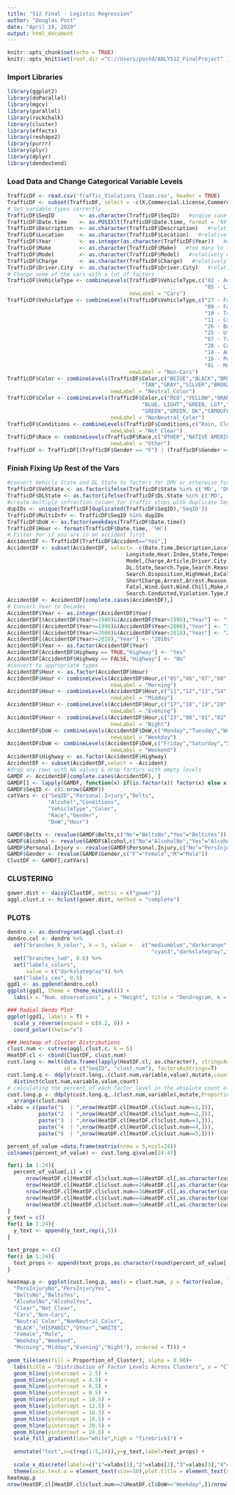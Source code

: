 ```yaml
---
title: "512 Final - Logistic Regression"
author: "Douglas Post"
date: "April 19, 2020"
output: html_document
---
```


```r
knitr::opts_chunk$set(echo = TRUE)
knitr::opts_knit$set(root.dir ="C://Users/postd/ANLY512_FinalProject" )
```

### Import Libraries

```r
library(ggplot2)
library(doParallel)
library(mgcv)
library(parallel)
library(rockchalk)
library(cluster)
library(effects)
library(reshape2)
library(purrr)
library(plyr)
library(dplyr)
library(dendextend)
```

### Load Data and Change Categorical Variable Levels

```r
TrafficDF <- read.csv('Traffic_Violations_Clean.csv', header = TRUE)
TrafficDF <- subset(TrafficDF, select = -c(X,Commercial.License,Commercial.Vehicle))
# Set variable types correctly
TrafficDF$SeqID        <- as.character(TrafficDF$SeqID)   #unqiue case number
TrafficDF$Date.time    <- as.POSIXlt(TrafficDF$Date.time, format = '%Y-%m-%d %H:%M:%S')  #convert to datetime bject
TrafficDF$Description  <- as.character(TrafficDF$Description)   #relatively unique inputs for each
TrafficDF$Location     <- as.character(TrafficDF$Location)   #relatively unique inputs for each
TrafficDF$Year         <- as.integer(as.character(TrafficDF$Year))   #convert to INT for easier manipulation
TrafficDF$Make         <- as.character(TrafficDF$Make)   #too many to types to check against 
TrafficDF$Model        <- as.character(TrafficDF$Model)   #relatively unique inputs
TrafficDF$Charge       <- as.character(TrafficDF$Charge)   #relatively unique inputs
TrafficDF$Driver.City  <- as.character(TrafficDF$Driver.City)   #relatively unique inputs
# Change some of the vars with a lot of factors
TrafficDF$VehicleType <- combineLevels(TrafficDF$VehicleType,c("02 - Automobile","03 - Station Wagon",
                                                               "05 - Light Duty Truck"),
                                       newLabel = "Cars")
TrafficDF$VehicleType <- combineLevels(TrafficDF$VehicleType,c("27 - Farm Equipment","28 - Other","29 - Unknown",
                                                               "09 - Farm Vehicle","08 - Recreational Vehicle",
                                                               "10 - Transit Bus","12 - School Bus",
                                                               "11 - Cross Country Bus","04 - Limousine",
                                                               "26 - Boat Trailer","23 - Travel/Home Trailer",
                                                               "25 - Utility Trailer","21 - Tandem Trailer",
                                                               "07 - Truck/Road Tractor","24 - Camper","22 - Mobile Home",
                                                               "20 - Commercial Rig","13 - Ambulance(Emerg)",
                                                               "14 - Ambulance(Non-Emerg)","17 - Police(Emerg)",
                                                               "18 - Police(Non-Emerg)","15 - Fire(Emerg)",
                                                               "01 - Motorcycle","19 - Moped","06 - Heavy Duty Truck"),
                                       newLabel = "Non-Cars")
TrafficDF$Color <- combineLevels(TrafficDF$Color,c("BEIGE","BLACK","BROWN","WHITE",
                                           "TAN","GRAY","SILVER","BRONZE","CREAM","COPPER"),
                                 newLabel = "Neutral_Color")
TrafficDF$Color <- combineLevels(TrafficDF$Color,c("RED","YELLOW","ORANGE","GOLD","MAROON",
                                           "BLUE, LIGHT","GREEN, LGT","PINK","PURPLE","BLUE, DARK","BLUE",
                                           "GREEN","GREEN, DK","CAMOUFLAGE","CHROME","MULTICOLOR","N/A"),
                                 newLabel = "NonNeutral_Color")
TrafficDF$Conditions <- combineLevels(TrafficDF$Conditions,c("Rain, Clear","Partially cloudy","Overcast","Rain, Overcast","Rain, Partially cloudy"),
                                 newLabel = "Not_Clear")
TrafficDF$Race <- combineLevels(TrafficDF$Race,c("OTHER","NATIVE AMERICAN","ASIAN"),
                                 newLabel = "Other")
TrafficDF <- TrafficDF[(TrafficDF$Gender == "F") | (TrafficDF$Gender == "M"),]
```

### Finish Fixing Up Rest of the Vars

```r
#convert Vehicle State and DL State to factors for DMV or otherwise for analysis about ticketing
TrafficDF$VehState <- as.factor(ifelse(TrafficDF$State %in% c('MD', 'DC', 'VA'), 'DMV', 'Other'))
TrafficDF$DLState <- as.factor(ifelse(TrafficDF$DL.State %in% c('MD', 'DC', 'VA'), 'DMV', 'Other'))
#create multiple infraction column for traffic stops with duplicate SeqID
dupIDs <- unique(TrafficDF[duplicated(TrafficDF$SeqID),'SeqID'])
TrafficDF$MultiInfr <- TrafficDF$SeqID %in% dupIDs
TrafficDF$DoW <- as.factor(weekdays(TrafficDF$Date.time))
TrafficDF$Hour <- format(TrafficDF$Date.time, '%H')
# Filter for if you are in an accident first
AccidentDF <- TrafficDF[TrafficDF$Accident=="Yes",]
AccidentDF <- subset(AccidentDF, select= -c(Date.time,Description,Location,Latitude,
                                      Longitude,Heat.Index,State,Temperature,
                                      Model,Charge,Article,Driver.City,Driver.State,
                                      DL.State,Search.Type,Search.Reason, 
                                      Search.Disposition,HighHeat,ExCold,MajorRoad,
                                      ShortCharge,Arrest,Arrest.Reason,HAZMAT,SubAgency,Asset.Type,
                                      Fatal,Wind.Gust,Wind.Chill,Make,Contributed.To.Accident,
                                      Search.Conducted,Violation.Type,MultiInfr))
AccidentDF <- AccidentDF[complete.cases(AccidentDF),]
# Convert Year to Decades
AccidentDF$Year <- as.integer(AccidentDF$Year)
AccidentDF[(AccidentDF$Year>=1980)&(AccidentDF$Year<1990),"Year"] <- "1980s"
AccidentDF[(AccidentDF$Year>=1990)&(AccidentDF$Year<2000),"Year"] <- "1990s"
AccidentDF[(AccidentDF$Year>=2000)&(AccidentDF$Year<2010),"Year"] <- "2000s"
AccidentDF[(AccidentDF$Year>=2010),"Year"] <- "2010s"
AccidentDF$Year <- as.factor(AccidentDF$Year)
AccidentDF[AccidentDF$Highway == TRUE,"Highway"] <- "Yes"
AccidentDF[AccidentDF$Highway == FALSE,"Highway"] <- "No"
#convert to appropriate types
AccidentDF$Hour <- as.factor(AccidentDF$Hour)
AccidentDF$Hour <- combineLevels(AccidentDF$Hour,c("05","06","07","08","09","10"),
                                 newLabel = "Morning")
AccidentDF$Hour <- combineLevels(AccidentDF$Hour,c("11","12","13","14","15","16"),
                                 newLabel = "Midday")
AccidentDF$Hour <- combineLevels(AccidentDF$Hour,c("17","18","19","20","21","22"),
                                 newLabel = "Evening")
AccidentDF$Hour <- combineLevels(AccidentDF$Hour,c("23","00","01","02","03","04"),
                                 newLabel = "Night")
AccidentDF$DoW <- combineLevels(AccidentDF$DoW,c("Monday","Tuesday","Wednesday","Thursday"),
                                 newLabel = "Weekday")
AccidentDF$DoW <- combineLevels(AccidentDF$DoW,c("Friday","Saturday","Sunday"),
                                 newLabel = "Weekend")
AccidentDF$Highway <- as.factor(AccidentDF$Highway)
AccidentDF <- subset(AccidentDF,select = -Accident)
#drop any rows with NA values & drop factors with empty levels
GAMDF <- AccidentDF[complete.cases(AccidentDF), ]
GAMDF[] <- lapply(GAMDF, function(x) if(is.factor(x)) factor(x) else x)
GAMDF$SeqID <- c(1:nrow(GAMDF))
catVars <- c("SeqID","Personal.Injury","Belts",
             "Alcohol","Conditions",
             "VehicleType","Color",
             "Race","Gender",
             "DoW","Hour")
```

```r
GAMDF$Belts <- revalue(GAMDF$Belts,c("No"="BeltsNo","Yes"="BeltsYes"))
GAMDF$Alcohol <- revalue(GAMDF$Alcohol,c("No"="AlcoholNo","Yes"="AlcoholYes"))
GAMDF$Personal.Injury <- revalue(GAMDF$Personal.Injury,c("No"="PersInjuryNo","Yes"="PersInjuryYes"))
GAMDF$Gender <- revalue(GAMDF$Gender,c("F"="Female","M"="Male"))
ClustDF <- GAMDF[,catVars]
```

### CLUSTERING

```r
gower.dist <- daisy(ClustDF, metric = c("gower"))
aggl.clust.c <- hclust(gower.dist, method = "complete")
```

### PLOTS
```r
dendro <- as.dendrogram(aggl.clust.c)
dendro.col <- dendro %>%
  set("branches_k_color", k = 5, value =   c("mediumblue","darkorange",
                                              "cyan3","darkslategray","firebrick1")) %>%
  set("branches_lwd", 0.6) %>%
  set("labels_colors", 
      value = c("darkslategray")) %>% 
  set("labels_cex", 0.5)
ggd1 <- as.ggdend(dendro.col)
ggplot(ggd1, theme = theme_minimal()) +
  labs(x = "Num. observations", y = "Height", title = "Dendrogram, k = 5")
```
```r
### Radial Dendo Plot
ggplot(ggd1, labels = T) + 
  scale_y_reverse(expand = c(0.2, 0)) +
  coord_polar(theta="x")
```

```r
### Heatmap of Cluster Distributions
clust.num <- cutree(aggl.clust.c, k = 5)
HeatDF.cl <- cbind(ClustDF, clust.num)
cust.long <- melt(data.frame(lapply(HeatDF.cl, as.character), stringsAsFactors=FALSE), 
                  id = c("SeqID", "clust.num"), factorsAsStrings=T)
cust.long.q <- ddply(cust.long,.(clust.num,variable,value),mutate,count=length(unique(SeqID))) %>%
  distinct(clust.num,variable,value,count)
# calculating the percent of each factor level in the absolute count of cluster members
cust.long.p <- ddply(cust.long.q,.(clust.num,variable),mutate,Proportion_of_Cluster=count / sum(count)) %>%
  arrange(clust.num)
xlabs = c(paste("1  | ",nrow(HeatDF.cl[HeatDF.cl$clust.num==1,])),
          paste("2  | ",nrow(HeatDF.cl[HeatDF.cl$clust.num==2,])),
          paste("3  | ",nrow(HeatDF.cl[HeatDF.cl$clust.num==3,])),
          paste("4  | ",nrow(HeatDF.cl[HeatDF.cl$clust.num==4,])),
          paste("5  | ",nrow(HeatDF.cl[HeatDF.cl$clust.num==5,])))

percent_of_value =data.frame(matrix(nrow = 5,ncol=24))
colnames(percent_of_value) <- cust.long.q$value[24:47]

for(i in 1:24){
  percent_of_value[,i] = c(
      nrow(HeatDF.cl[HeatDF.cl$clust.num==1&HeatDF.cl[,as.character(cust.long.q[i+23,"variable"][1])]==cust.long.q[i+23,"value"],])/nrow(HeatDF.cl[HeatDF.cl[,as.character(cust.long.q[i+23,"variable"][1])]==cust.long.q[i+23,"value"],]),
      nrow(HeatDF.cl[HeatDF.cl$clust.num==2&HeatDF.cl[,as.character(cust.long.q[i+23,"variable"][1])]==cust.long.q[i+23,"value"],])/nrow(HeatDF.cl[HeatDF.cl[,as.character(cust.long.q[i+23,"variable"][1])]==cust.long.q[i+23,"value"],]),
      nrow(HeatDF.cl[HeatDF.cl$clust.num==3&HeatDF.cl[,as.character(cust.long.q[i+23,"variable"][1])]==cust.long.q[i+23,"value"],])/nrow(HeatDF.cl[HeatDF.cl[,as.character(cust.long.q[i+23,"variable"][1])]==cust.long.q[i+23,"value"],]),
      nrow(HeatDF.cl[HeatDF.cl$clust.num==4&HeatDF.cl[,as.character(cust.long.q[i+23,"variable"][1])]==cust.long.q[i+23,"value"],])/nrow(HeatDF.cl[HeatDF.cl[,as.character(cust.long.q[i+23,"variable"][1])]==cust.long.q[i+23,"value"],]),
      nrow(HeatDF.cl[HeatDF.cl$clust.num==5&HeatDF.cl[,as.character(cust.long.q[i+23,"variable"][1])]==cust.long.q[i+23,"value"],])/nrow(HeatDF.cl[HeatDF.cl[,as.character(cust.long.q[i+23,"variable"][1])]==cust.long.q[i+23,"value"],]))
}
y_text = c()
for(i in 1:24){
  y_text <- append(y_text,rep(i,5))
}

text_props <- c()
for(i in 1:24){
  text_props <- append(text_props,as.character(round(percent_of_value[,i],digits = 2)))
}

heatmap.p <- ggplot(cust.long.p, aes(x = clust.num, y = factor(value, levels = c(
  "PersInjuryNo","PersInjuryYes",
  "BeltsNo","BeltsYes",
  "AlcoholNo","AlcoholYes",
  "Clear","Not_Clear",
  "Cars","Non-Cars",
  "Neutral_Color","NonNeutral_Color",
  "BLACK","HISPANIC","Other","WHITE",
  "Female","Male",
  "Weekday","Weekend",
  "Morning","Midday","Evening","Night"), ordered = T))) +
  
geom_tile(aes(fill = Proportion_of_Cluster), alpha = 0.90)+
  labs(title = "Distribution of Factor Levels Across Clusters", x = "Cluster Number | Cluster Size", y = NULL) +
  geom_hline(yintercept = 2.5) + 
  geom_hline(yintercept = 4.5) + 
  geom_hline(yintercept = 6.5) + 
  geom_hline(yintercept = 8.5) + 
  geom_hline(yintercept = 10.5) + 
  geom_hline(yintercept = 12.5) +
  geom_hline(yintercept = 16.5) +
  geom_hline(yintercept = 18.5) +
  geom_hline(yintercept = 20.5) +
  geom_hline(yintercept = 24.5) +
  scale_fill_gradient(low="white",high = "firebrick1") + 
  
  annotate("text",x=c(rep(1:5,24)),y=y_text,label=text_props) +
  
  scale_x_discrete(labels=c("1"=xlabs[1],"2"=xlabs[2],"3"=xlabs[3],"4"=xlabs[4],"5"=xlabs[5])) +
  theme(axis.text.x = element_text(size=10),plot.title = element_text(size = 20,face="bold"))
heatmap.p
nrow(HeatDF.cl[HeatDF.cl$clust.num==2&HeatDF.cl$DoW=="Weekday",])/nrow(HeatDF.cl[HeatDF.cl$DoW=="Weekday",])
```
